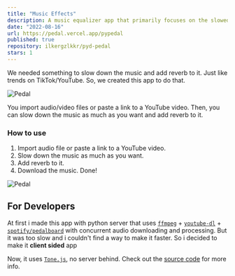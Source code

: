 ```yaml
---
title: "Music Effects"
description: A music equalizer app that primarily focuses on the slowed-down & reverb effects of the music.
date: "2022-08-16"
url: https://pedal.vercel.app/pypedal
published: true
repository: ilkergzlkkr/pyd-pedal
stars: 1
---
```



We needed something to slow down the music and add reverb to it. Just like trends on TikTok/YouTube. So, we created this app to do that.

![Pedal](/equalizer/equalizer-start.png)

You import audio/video files or paste a link to a YouTube video. Then, you can slow down the music as much as you want and add reverb to it. 

### How to use

1. Import audio file or paste a link to a YouTube video.
2. Slow down the music as much as you want.
3. Add reverb to it.
4. Download the music. Done!

![Pedal](/equalizer/equalizer-dashboard.png)

## For Developers

At first i made this app with python server that uses [`ffmpeg`](https://ffmpeg.org) + [`youtube-dl`](https://github.com/ytdl-org/youtube-dl) + [`spotify/pedalboard`](https://github.com/spotify/pedalboard) with concurrent audio downloading and processing. But it was too slow and i couldn't find a way to make it faster. So i decided to make it **client sided** app

Now, it uses [`Tone.js`](https://tonejs.github.io), no server behind. Check out the [source code](https://github.com/ilkergzlkkr/pyd-pedal-next) for more info.